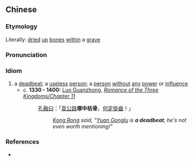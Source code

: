 {{also|冢中枯骨}}
==Chinese==
{{zh-forms|s=冢中枯骨}}

===Etymology===
Literally: [[dried]] [[up]] [[bone]]s [[within]] a [[grave]]

===Pronunciation===
{{zh-pron
|m=zhǒng zhōng kū gǔ
|cat=id
}}

===Idiom===
{{zh-idiom}}

# a [[deadbeat]]; a [[useless]] [[person]]; a [[person]] [[without]] [[any]] [[power]] or [[influence]]
#* ''c.'' '''1330 - 1400:''' [[w:Luo Guanzhong|Luo Guanzhong]], ''[[s:Romance of the Three Kingdoms/Chapter 11#23|Romance of the Three Kingdoms/Chapter 11]]''
#*: [[孔融]][[曰]]：「[[袁公路]]'''塚中枯骨'''，[[何足掛齒]]！」
#*:: ''[[w:Kong Rong|Kong Rong]] said, "[[w:Yuan Shu|Yuan Gonglu]] is '''a deadbeat'''; he's not even worth mentioning!"''

===References===
* {{cite-web|url=http://xh.5156edu.com/|title=塚中枯骨|work=Xinhua Online Dictionary</i> (在线新华字典)|language=Mandarin|accessdate=2009-06-11}}